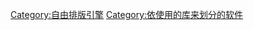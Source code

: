 {{cat main|WebKit}}

[[Category:自由排版引擎|Category:自由排版引擎]]
[[Category:依使用的库来划分的软件|Category:依使用的库来划分的软件]]